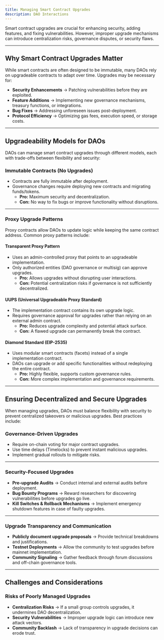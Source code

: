 ```yaml
---
title: Managing Smart Contract Upgrades
description: DAO Interactions
---
```


Smart contract upgrades are crucial for enhancing security, adding features, and fixing vulnerabilities. However, improper upgrade mechanisms can introduce centralization risks, governance disputes, or security flaws.

---

## Why Smart Contract Upgrades Matter  

While smart contracts are often designed to be immutable, many DAOs rely on upgradeable contracts to adapt over time. Upgrades may be necessary for:  

- **Security Enhancements** → Patching vulnerabilities before they are exploited.  
- **Feature Additions** → Implementing new governance mechanisms, treasury functions, or integrations.  
- **Bug Fixes** → Addressing unforeseen issues post-deployment.  
- **Protocol Efficiency** → Optimizing gas fees, execution speed, or storage costs.  

---

## Upgradeability Models for DAOs  

DAOs can manage smart contract upgrades through different models, each with trade-offs between flexibility and security:  

### Immutable Contracts (No Upgrades)  
- Contracts are fully immutable after deployment.  
- Governance changes require deploying new contracts and migrating funds/tokens.  
  - **Pro:** Maximum security and decentralization.  
  - **Con:** No way to fix bugs or improve functionality without disruptions.  

---

### Proxy Upgrade Patterns  
Proxy contracts allow DAOs to update logic while keeping the same contract address. Common proxy patterns include:  

#### Transparent Proxy Pattern  
- Uses an admin-controlled proxy that points to an upgradeable implementation.  
- Only authorized entities (DAO governance or multisig) can approve upgrades.  
  - **Pro:** Allows upgrades without disrupting user interactions.  
  - **Con:** Potential centralization risks if governance is not sufficiently decentralized.  

#### UUPS (Universal Upgradeable Proxy Standard)  
- The implementation contract contains its own upgrade logic.  
- Requires governance approval for upgrades rather than relying on an external admin contract.  
  - **Pro:** Reduces upgrade complexity and potential attack surface.  
  - **Con:** A flawed upgrade can permanently break the contract.  

#### Diamond Standard (EIP-2535)  
- Uses modular smart contracts (facets) instead of a single implementation contract.  
- DAOs can upgrade or add specific functionalities without redeploying the entire contract.  
  - **Pro:** Highly flexible, supports custom governance rules.  
  - **Con:** More complex implementation and governance requirements.  

---

## Ensuring Decentralized and Secure Upgrades  

When managing upgrades, DAOs must balance flexibility with security to prevent centralized takeovers or malicious upgrades. Best practices include:  

### Governance-Driven Upgrades  
- Require on-chain voting for major contract upgrades.  
- Use time delays (Timelocks) to prevent instant malicious upgrades.  
- Implement gradual rollouts to mitigate risks.  

---

### Security-Focused Upgrades  
- **Pre-upgrade Audits** → Conduct internal and external audits before deployment.  
- **Bug Bounty Programs** → Reward researchers for discovering vulnerabilities before upgrades go live.  
- **Kill Switches & Rollback Mechanisms** → Implement emergency shutdown features in case of faulty upgrades.  

---

### Upgrade Transparency and Communication  
- **Publicly document upgrade proposals** → Provide technical breakdowns and justifications.  
- **Testnet Deployments** → Allow the community to test upgrades before mainnet implementation.  
- **Community Signaling** → Gather feedback through forum discussions and off-chain governance tools.  

---

## Challenges and Considerations  

### Risks of Poorly Managed Upgrades  
- **Centralization Risks** → If a small group controls upgrades, it undermines DAO decentralization.  
- **Security Vulnerabilities** → Improper upgrade logic can introduce new attack vectors.  
- **Community Backlash** → Lack of transparency in upgrade decisions can erode trust.  

